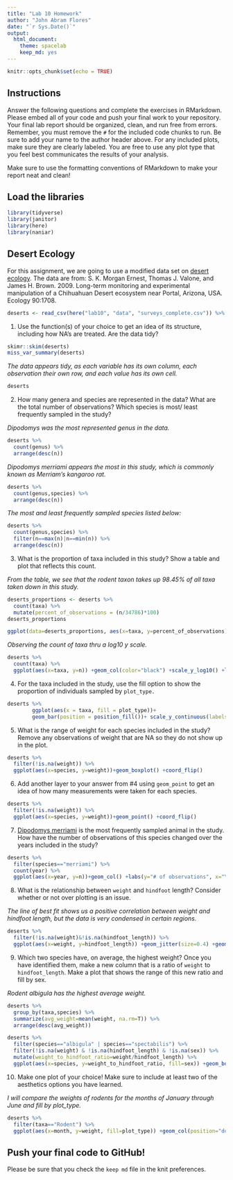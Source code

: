 ```yaml
---
title: "Lab 10 Homework"
author: "John Abram Flores"
date: "`r Sys.Date()`"
output:
  html_document: 
    theme: spacelab
    keep_md: yes
---
```


```r
knitr::opts_chunk$set(echo = TRUE)
```

## Instructions
Answer the following questions and complete the exercises in RMarkdown. Please embed all of your code and push your final work to your repository. Your final lab report should be organized, clean, and run free from errors. Remember, you must remove the `#` for the included code chunks to run. Be sure to add your name to the author header above. For any included plots, make sure they are clearly labeled. You are free to use any plot type that you feel best communicates the results of your analysis.  

Make sure to use the formatting conventions of RMarkdown to make your report neat and clean!  

## Load the libraries
```r
library(tidyverse)
library(janitor)
library(here)
library(naniar)
``` 

## Desert Ecology
For this assignment, we are going to use a modified data set on [desert ecology](http://esapubs.org/archive/ecol/E090/118/). The data are from: S. K. Morgan Ernest, Thomas J. Valone, and James H. Brown. 2009. Long-term monitoring and experimental manipulation of a Chihuahuan Desert ecosystem near Portal, Arizona, USA. Ecology 90:1708.
```r
deserts <- read_csv(here("lab10", "data", "surveys_complete.csv")) %>% clean_names
```

1. Use the function(s) of your choice to get an idea of its structure, including how NA's are treated. Are the data tidy?  
```r
skimr::skim(deserts)
miss_var_summary(deserts)
```

*The data appears tidy, as each variable has its own column, each observation their own row, and each value has its own cell.*
```r
deserts
```

2. How many genera and species are represented in the data? What are the total number of observations? Which species is most/ least frequently sampled in the study?

*Dipodomys was the most represented genus in the data.*
```r
deserts %>%
  count(genus) %>%
  arrange(desc(n))
```

*Dipodomys merriami appears the most in this study, which is commonly known as Merriam's kangaroo rat.*
```r
deserts %>%
  count(genus,species) %>%
  arrange(desc(n))
```

*The most and least frequently sampled species listed below:*
```r
deserts %>%
  count(genus,species) %>%
  filter(n==max(n)|n==min(n)) %>%
  arrange(desc(n))
```

3. What is the proportion of taxa included in this study? Show a table and plot that reflects this count.

*From the table, we see that the rodent taxon takes up 98.45% of all taxa taken down in this study.*
```r
deserts_proportions <- deserts %>%
  count(taxa) %>%
  mutate(percent_of_observations = (n/34786)*100)
deserts_proportions
```

```r
ggplot(data=deserts_proportions, aes(x=taxa, y=percent_of_observations)) +geom_col(color="black") + labs(x="Taxa", y="% of Observations", title="Percentage of taxa in study")
```

*Observing the count of taxa thru a log10 y scale.*
```r
deserts %>%
  count(taxa) %>%
  ggplot(aes(x=taxa, y=n)) +geom_col(color="black") +scale_y_log10() +labs(y="# of observations (log10)", x="Taxa", title="Proportion of taxa (log10 of observations") 
```

4. For the taxa included in the study, use the fill option to show the proportion of individuals sampled by `plot_type.`

```r
deserts %>% 
		ggplot(aes(x = taxa, fill = plot_type))+
		geom_bar(position = position_fill())+ scale_y_continuous(labels = scales::percent)+coord_flip()
```

5. What is the range of weight for each species included in the study? Remove any observations of weight that are NA so they do not show up in the plot.

```r
deserts %>%
  filter(!is.na(weight)) %>%
  ggplot(aes(x=species, y=weight))+geom_boxplot() +coord_flip()
```

6. Add another layer to your answer from #4 using `geom_point` to get an idea of how many measurements were taken for each species.

```r
deserts %>%
  filter(!is.na(weight)) %>%
  ggplot(aes(x=species, y=weight))+geom_point() +coord_flip()
```

7. [Dipodomys merriami](https://en.wikipedia.org/wiki/Merriam's_kangaroo_rat) is the most frequently sampled animal in the study. How have the number of observations of this species changed over the years included in the study?

```r
deserts %>%
  filter(species=="merriami") %>%
  count(year) %>%
  ggplot(aes(x=year, y=n))+geom_col() +labs(y="# of observations", x="Year", title="Record of Dipodomys merriami throughout the years")
```

8. What is the relationship between `weight` and `hindfoot` length? Consider whether or not over plotting is an issue.

*The line of best fit shows us a positive correlation between weight and hindfoot length, but the data is very condensed in certain regions.*
```r
deserts %>%
  filter(!is.na(weight)&!is.na(hindfoot_length)) %>%
  ggplot(aes(x=weight, y=hindfoot_length)) +geom_jitter(size=0.4) +geom_smooth(method=lm, se=F) +labs(y="Hindfoot length")
```

9. Which two species have, on average, the highest weight? Once you have identified them, make a new column that is a ratio of `weight` to `hindfoot_length`. Make a plot that shows the range of this new ratio and fill by sex.

*Rodent albigula has the highest average weight.*
```r
deserts %>%
  group_by(taxa,species) %>%
  summarize(avg_weight=mean(weight, na.rm=T)) %>%
  arrange(desc(avg_weight))
```

```r
deserts %>%
  filter(species=="albigula" | species=="spectabilis") %>%
  filter(!is.na(weight) & !is.na(hindfoot_length) & !is.na(sex)) %>%
  mutate(weight_to_hindfoot_ratio=weight/hindfoot_length) %>%
  ggplot(aes(x=species, y=weight_to_hindfoot_ratio, fill=sex)) +geom_boxplot() +labs(title="Ranges of Rodent albigula weight:hindfoot length ratios by sex", y="Weight to Hindfoot ratio")
```

10. Make one plot of your choice! Make sure to include at least two of the aesthetics options you have learned.

*I will compare the weights of rodents for the months of January through June and fill by plot_type.*

```r
deserts %>%
  filter(taxa=="Rodent") %>%
  ggplot(aes(x=month, y=weight, fill=plot_type)) +geom_col(position="dodge") +xlim(0,6.75) +labs(title="Rodent weights compared by month and plot type")
```


## Push your final code to GitHub!
Please be sure that you check the `keep md` file in the knit preferences. 